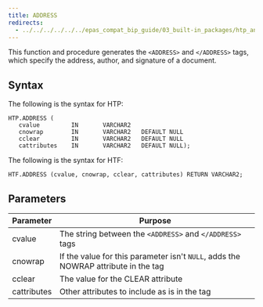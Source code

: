```yaml
---
title: ADDRESS
redirects:
  - ../../../../../../epas_compat_bip_guide/03_built-in_packages/htp_and_htf/address #generated for docs/epas/reorg-role-use-case-mode
---
```


This function and procedure generates the `<ADDRESS>` and `</ADDRESS>` tags, which specify the address, author, and signature of a document.

## Syntax

The following is the syntax for HTP: 

```
HTP.ADDRESS (
   cvalue         IN       VARCHAR2
   cnowrap        IN       VARCHAR2   DEFAULT NULL
   cclear         IN       VARCHAR2   DEFAULT NULL
   cattributes    IN       VARCHAR2   DEFAULT NULL);
```

The following is the syntax for HTF:

```
HTF.ADDRESS (cvalue, cnowrap, cclear, cattributes) RETURN VARCHAR2;
```

## Parameters

| Parameter | Purpose  |
| --------- | -------- |
| cvalue | The string between the `<ADDRESS>` and `</ADDRESS>` tags |
| cnowrap | If the value for this parameter isn't `NULL`, adds the NOWRAP attribute in the tag |
| cclear | The value for the CLEAR attribute |
| cattributes | Other attributes to include as is in the tag |
